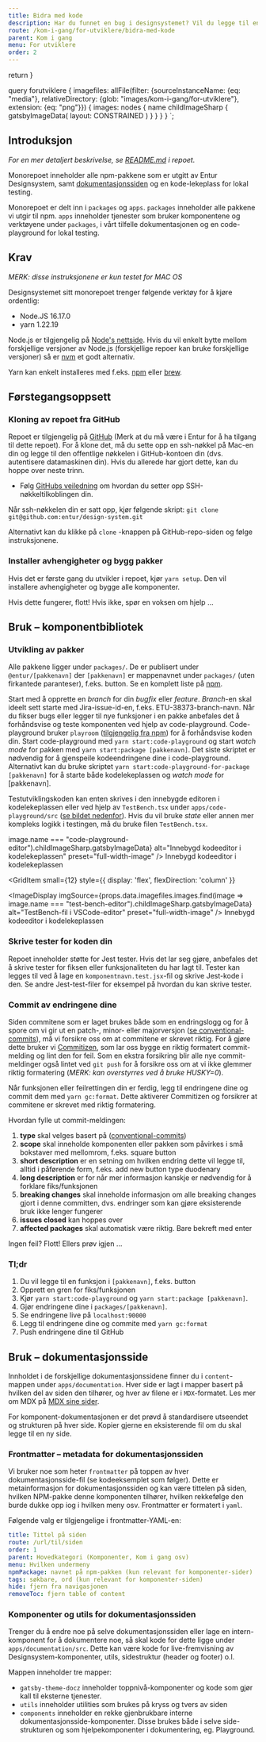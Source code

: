 ```yaml
---
title: Bidra med kode
description: Har du funnet en bug i designsystemet? Vil du legge til en ny feature eller fikse noe i dokumentasjonen? Eller kanskje bare utforske repoet? Da er dette guiden for deg.
route: /kom-i-gang/for-utviklere/bidra-med-kode
parent: Kom i gang
menu: For utviklere
order: 2
---
```



  return <SEO title={props.pageContext.frontmatter.title} description={props.pageContext.frontmatter.description} pathname={props.pageContext.frontmatter.route} />
}

query forutviklere {
  imagefiles: allFile(filter: {sourceInstanceName: {eq: "media"}, relativeDirectory: {glob: "images/kom-i-gang/for-utviklere"}, extension: {eq: "png"}}) {
    images: nodes {
      name
      childImageSharp {
         gatsbyImageData(
          layout: CONSTRAINED
        )
      }
    }
  }
}
`;

<PageHeader/>

## Introduksjon

_For en mer detaljert beskrivelse, se [README.md](https://github.com/entur/design-system#readme) i repoet._

Monorepoet inneholder alle npm-pakkene som er utgitt av Entur Designsystem, samt [dokumentasjonssiden](https://design.entur.no) og en kode-lekeplass for lokal testing.

Monorepoet er delt inn i `packages` og `apps`. `packages` inneholder alle pakkene vi utgir til npm. `apps` inneholder tjenester som bruker komponentene og verktøyene under `packages`, i vårt tilfelle dokumentasjonen og en code-playground for lokal testing.

## Krav

_MERK: disse instruksjonene er kun testet for MAC OS_

Designsystemet sitt monorepoet trenger følgende verktøy for å kjøre ordentlig:

- Node.JS 16.17.0
- yarn 1.22.19

Node.js er tilgjengelig på [Node's nettside](https://nodejs.org/en/download). Hvis du vil enkelt bytte mellom forskjellige versjoner av Node.js (forskjellige repoer kan bruke forskjellige versjoner) så er [nvm](https://github.com/nvm-sh/nvm) et godt alternativ.

Yarn kan enkelt installeres med f.eks. [npm](https://classic.yarnpkg.com/lang/en/docs/install/#mac-stable) eller [brew](https://formulae.brew.sh/formula/yarn#default).

## Førstegangsoppsett

### Kloning av repoet fra GitHub

Repoet er tilgjengelig på [GitHub](https://github.com/entur/design-system) (Merk at du må være i Entur for å ha tilgang til dette repoet). For å klone det, må du sette opp en ssh-nøkkel på Mac-en din og legge til den offentlige nøkkelen i GitHub-kontoen din (dvs. autentisere datamaskinen din). Hvis du allerede har gjort dette, kan du hoppe over neste trinn.

- Følg [GitHubs veiledning](https://docs.github.com/en/authentication/connecting-to-github-with-ssh) om hvordan du setter opp SSH-nøkkeltilkoblingen din.

Når ssh-nøkkelen din er satt opp, kjør følgende skript:
`git clone git@github.com:entur/design-system.git`

Alternativt kan du klikke på `clone` -knappen på GitHub-repo-siden og følge instruksjonene.

### Installer avhengigheter og bygg pakker

Hvis det er første gang du utvikler i repoet, kjør `yarn setup`. Den vil installere avhengigheter og bygge alle komponenter.

Hvis dette fungerer, flott! Hvis ikke, spør en voksen om hjelp …

## Bruk – komponentbibliotek

### Utvikling av pakker

Alle pakkene ligger under `packages/`. De er publisert under `@entur/[pakkenavn]` der `[pakkenavn]` er mappenavnet under `packages/` (uten firkantede paranteser), f.eks. button. Se en komplett liste på [npm](https://www.npmjs.com/org/entur).

Start med å opprette en _branch_ for din _bugfix_ eller _feature_. _Branch_-en skal ideelt sett starte med Jira-issue-id-en, f.eks. ETU-38373-branch-navn. Når du fikser bugs eller legger til nye funksjoner i en pakke anbefales det å forhåndsvise og teste komponenten ved hjelp av code-playground. Code-playground bruker `playroom` ([tilgjengelig fra npm](https://www.npmjs.com/package/playroom)) for å forhåndsvise koden din. Start code-playground med `yarn start:code-playground` og start _watch mode_ for pakken med `yarn start:package [pakkenavn]`. Det siste skriptet er nødvendig for å gjenspeile kodeendringene dine i code-playground. Alternativt kan du bruke skriptet `yarn start:code-playground-for-package [pakkenavn]` for å starte både kodelekeplassen og _watch mode_ for [pakkenavn].

Testutviklingskoden kan enten skrives i den innebygde editoren i kodelekeplassen eller ved hjelp av `TestBench.tsx` under `apps/code-playground/src` ([se bildet nedenfor](#editor-images)). Hvis du vil bruke _state_ eller annen mer kompleks logikk i testingen, må du bruke filen `TestBench.tsx`.

<GridContainer spacing="large">
  <GridItem
    small={12}
    style={{ display: 'flex', flexDirection: 'column' }}
  >
  <ImageDisplay
    imgSource={props.data.imagefiles.images.find(image => image.name === "code-playground-editor").childImageSharp.gatsbyImageData}
    alt="Innebygd kodeeditor i kodelekeplassen"
    preset="full-width-image"
  />
    <Label as="p">Innebygd kodeeditor i kodelekeplassen</Label>
  </GridItem>

  <GridItem
    small={12}
    style={{ display: 'flex', flexDirection: 'column' }}
  >
  <ImageDisplay
    imgSource={props.data.imagefiles.images.find(image => image.name === "test-bench-editor").childImageSharp.gatsbyImageData}
    alt="TestBench-fil i VSCode-editor"
    preset="full-width-image"
  />
    <Label as="p">Innebygd kodeeditor i kodelekeplassen</Label>
  </GridItem>
</GridContainer>

### Skrive tester for koden din

Repoet inneholder støtte for Jest tester. Hvis det lar seg gjøre, anbefales det å skrive tester for fiksen eller funksjonaliteten du har lagt til. Tester kan legges til ved å lage en `komponentnavn.test.jsx`-fil og skrive Jest-kode i den. Se andre Jest-test-filer for eksempel på hvordan du kan skrive tester.

### Commit av endringene dine

Siden commitene som er laget brukes både som en endringslogg og for å spore om vi gir ut en patch-, minor- eller majorversjon ([se conventional-commits](https://www.conventionalcommits.org/en/v1.0.0/)), må vi forsikre oss om at commitene er skrevet riktig. For å gjøre dette bruker vi [Commitizen](https://github.com/commitizen/cz-cli), som lar oss bygge en riktig formatert commit-melding og lint den for feil. Som en ekstra forsikring blir alle nye commit-meldinger også lintet ved `git push` for å forsikre oss om at vi ikke glemmer riktig formatering (_MERK: kan overstyrres ved å bruke HUSKY=0_).

Når funksjonen eller feilrettingen din er ferdig, legg til endringene dine og commit dem med `yarn gc:format`. Dette aktiverer Commitizen og forsikrer at commitene er skrevet med riktig formatering.

Hvordan fylle ut commit-meldingen:

1. **type** skal velges basert på ([conventional-commits](https://www.conventionalcommits.org/en/v1.0.0/))
2. **scope** skal inneholde komponenten eller pakken som påvirkes i små bokstaver med mellomrom, f.eks. square button
3. **short description** er en setning om hvilken endring dette vil legge til, alltid i påførende form, f.eks. add new button type duodenary
4. **long description** er for når mer informasjon kanskje er nødvendig for å forklare fiks/funksjonen
5. **breaking changes** skal inneholde informasjon om alle breaking changes gjort i denne committen, dvs. endringer som kan gjøre eksisterende bruk ikke lenger fungerer
6. **issues closed** kan hoppes over
7. **affected packages** skal automatisk være riktig. Bare bekreft med enter

Ingen feil? Flott! Ellers prøv igjen …

### Tl;dr

1. Du vil legge til en funksjon i `[pakkenavn]`, f.eks. button
2. Opprett en gren for fiks/funksjonen
3. Kjør `yarn start:code-playground` og `yarn start:package [pakkenavn]`.
4. Gjør endringene dine i `packages/[pakkenavn]`.
5. Se endringene live på `localhost:90000`
6. Legg til endringene dine og commite med `yarn gc:format`
7. Push endringene dine til GitHub

## Bruk – dokumentasjonsside

Innholdet i de forskjellige dokumentasjonssidene finner du i `content`-mappen under `apps/documentation`. Hver side er lagt i mapper basert på hvilken del
av siden den tilhører, og hver av filene er i `MDX`-formatet. Les mer om MDX på [MDX sine sider](https://mdxjs.com/).

For komponent-dokumentasjonen er det prøvd å standardisere utseendet og strukturen på hver side. Kopier gjerne en eksisterende fil om du skal legge til en ny side.

### Frontmatter – metadata for dokumentasjonssiden

Vi bruker noe som heter `frontmatter` på toppen av hver dokumentasjonsside-fil (se kodeeksemplet som følger). Dette er metainformasjon for dokumentasjonssiden og kan være
tittelen på siden, hvilken NPM-pakke denne komponenten tilhører, hvilken rekkefølge den burde dukke opp iog i hvilken meny osv. Frontmatter er formatert i `yaml`.

Følgende valg er tilgjengelige i frontmatter-YAML-en:

```yaml
title: Tittel på siden
route: /url/til/siden
order: 1
parent: Hovedkategori (Komponenter, Kom i gang osv)
menu: Hvilken undermeny
npmPackage: navnet på npm-pakken (kun relevant for komponenter-sider)
tags: søkbare, ord (kun relevant for komponenter-siden)
hide: fjern fra navigasjonen
removeToc: fjern table of content
```

### Komponenter og utils for dokumentasjonssiden

Trenger du å endre noe på selve dokumentasjonssiden eller lage en intern-komponent for å dokumentere noe, så skal kode for dette ligge under `apps/documentation/src`.
Dette kan være kode for live-fremvisning av Designsystem-komponenter, utils, sidestruktur (header og footer) o.l.

Mappen inneholder tre mapper:

- `gatsby-theme-docz` inneholder toppnivå-komponenter og kode som gjør kall til eksterne tjenester.
- `utils` inneholder utilities som brukes på kryss og tvers av siden
- `components` inneholder en rekke gjenbrukbare interne dokumentasjonsside-komponenter. Disse brukes både i selve side-strukturen og som hjelpekomponenter i dokumentering, eg. Playground.

